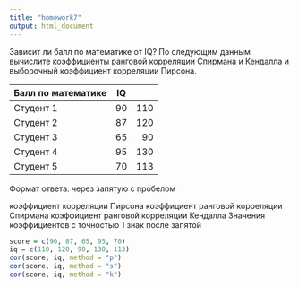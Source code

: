 ```yaml
---
title: "homework7"
output: html_document
---
```


Зависит ли балл по математике от IQ? По следующим данным вычислите коэффициенты ранговой корреляции Спирмана и Кендалла и выборочный коэффициент корреляции Пирсона.

|Балл по математике | IQ
|----------|:-------------:|------:|
Студент 1 |90|110
Студент 2 |87|120
Студент 3 |65|90
Студент 4 |95|130
Студент 5 |70|113

Формат ответа: через запятую с пробелом

коэффициент корреляции Пирсона
коэффициент ранговой корреляции Спирмана
коэффициент ранговой корреляции Кендалла
Значения коэффициентов с точностью 1 знак после запятой

```r
score = c(90, 87, 65, 95, 70)
iq = c(110, 120, 90, 130, 113)
cor(score, iq, method = "p")
cor(score, iq, method = "s")
cor(score, iq, method = "k")
```

